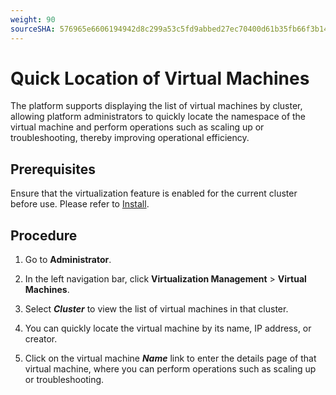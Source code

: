 ```yaml
---
weight: 90
sourceSHA: 576965e6606194942d8c299a53c5fd9abbed27ec70400d61b35fb66f3b145952
---
```


# Quick Location of Virtual Machines

The platform supports displaying the list of virtual machines by cluster, allowing platform administrators to quickly locate the namespace of the virtual machine and perform operations such as scaling up or troubleshooting, thereby improving operational efficiency.

## Prerequisites

Ensure that the virtualization feature is enabled for the current cluster before use. Please refer to [Install](../../installation.mdx).

## Procedure

1. Go to **Administrator**.

2. In the left navigation bar, click **Virtualization Management** > **Virtual Machines**.

3. Select ***Cluster*** to view the list of virtual machines in that cluster.

4. You can quickly locate the virtual machine by its name, IP address, or creator.

5. Click on the virtual machine ***Name*** link to enter the details page of that virtual machine, where you can perform operations such as scaling up or troubleshooting.
